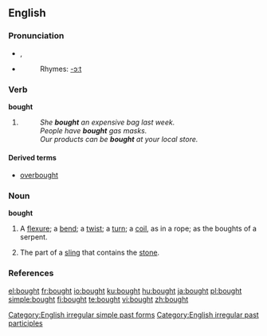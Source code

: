 ==English==

===Pronunciation===
*{{SAMPA|/'bO:t/}}, {{IPA|/'bɔːt/}}
*{{audio|en-us-bought.ogg|Audio (US)}}
*:Rhymes: [[Rhymes:English:-ɔːt|-ɔːt]]

===Verb===
'''bought'''

# {{past of|''[[buy]]''}}
#: ''She '''bought''' an expensive bag last week.''
#: ''People have '''bought''' gas masks.''
#: ''Our products can be '''bought''' at your local store.''

====Derived terms====
*[[overbought]]

===Noun===
'''bought'''

# {{obsolete}} A [[flexure]]; a [[bend]]; a [[twist]]; a [[turn]]; a [[coil]], as in a rope; as the boughts of a serpent.
# {{obsolete}} The part of a [[sling]] that contains the [[stone]].

===References===
{{R:Webster 1913}}

[[Category:English irregular simple past forms]]
[[Category:English irregular past participles]]

[[el:bought]]
[[fr:bought]]
[[io:bought]]
[[ku:bought]]
[[hu:bought]]
[[ja:bought]]
[[pl:bought]]
[[simple:bought]]
[[fi:bought]]
[[te:bought]]
[[vi:bought]]
[[zh:bought]]